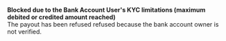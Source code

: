   
<Card title="002998" href="/development-ressources/errors/codes/002998">  

 **Blocked due to the Bank Account User's KYC limitations (maximum debited or credited amount reached)**  
 The payout has been refused refused because the bank account owner is not verified.  

</Card>